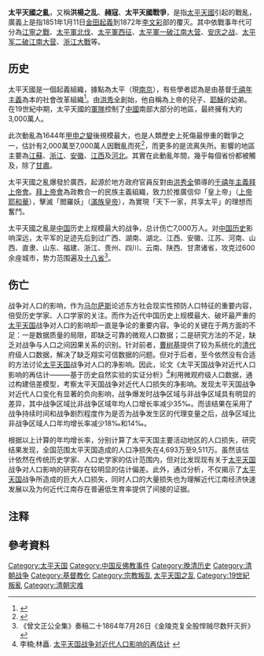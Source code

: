 {{NOT|text=该场战争冲突方之一[[太平天国|太平天国]]}}
{{Infobox military conflict
|conflict=太平天国之乱
|image=Regaining the Provincial City Anqing2.jpg
|caption=1861年[[安庆之战|安庆之战]]
|image_size=300px
|date=1850年12月 –1864年8月
|place=中国
|combatant1={{plainlist}}
* [[大清|大清]]
'''后期：'''<br>
{{flagcountry|Second French Empire}}<br>{{flagcountry|UKGBI}}
{{endplainlist}}
|combatant2=[[太平天国|太平天国]]<br/>''其他：''<br/>[[捻军|捻军]] <br/> [[广东洪兵起义|广东洪兵]] <br> [[小刀会|小刀会]]
|commander1={{plainlist}}
*[[咸丰帝|咸丰帝]]
*[[慈禧太后|慈禧太后]]
*[[曾国藩|曾国藩]]
*[[僧格林沁|僧格林沁]]
*[[官文|官文]]
*[[李鸿章|李鸿章]]
*[[骆秉章|骆秉章]]
*[[吉尔杭阿|吉尔杭阿]]{{KIA}}
*[[左宗棠|左宗棠]]
*[[張國樑_(清朝)|张国梁]]{{KIA}}
*[[桂明|桂明]]{{KIA}}
*[[和春|和春]]{{KIA}}
*[[向荣|向荣]]{{KIA}}
*[[华飞烈|华飞烈]]{{KIA}}
*{{flagicon|Second French Empire}} [[卜罗德|卜罗德]]{{KIA}}
*{{flagicon|UKGBI}} [[查理·乔治·戈登|查理·乔治·戈登]]
{{endplainlist}}
|commander2={{plainlist}}
*[[洪秀全|洪秀全]]{{KIA}}
*[[洪天贵福|洪天贵福]]{{Executed}}
*[[杨秀清|杨秀清]]{{KIA}}
*[[冯云山|冯云山]]{{KIA}}
*[[萧朝贵|萧朝贵]]{{KIA}}
*[[韦昌辉|韦昌辉]]{{KIA}}
*[[洪仁玕|洪仁玕]]{{Executed}}
*[[石达开|石达开]]{{Executed}}
*[[李秀成|李秀成]]{{Executed}}
*[[陈玉成|陈玉成]]{{Executed}}
*[[李世贤|李世贤]]{{KIA}}
*[[秦日纲|秦日纲]]{{Executed}}
* ''其他：''
* [[张乐行|张乐行]]{{KIA}}（捻軍）
* [[苏三娘|苏三娘]]（捻军）
* {{le|邱二嫂|Qiu Ersao}}{{KIA}} （洪兵）
{{endplainlist}}
|strength1=340萬人以上<ref>Heath, pp. 11–16</ref>
|strength2=200萬人<ref name="Heath">Heath, p. 4</ref>
|strength3=1,000萬人（全部战斗者）<ref name="Heath 7">Heath, p. 7</ref>
|casualties1=145,000
|casualties2=243,000
|casualties3='''总死亡人数：''' 2,000萬到7,000万人（估计）<ref>{{Cite news|url = https://www.bbc.com/news/magazine-19977188|title = The Chinese rebel who thought he was Jesus's brother|work = BBC News|date = 2012-10-18|last1 = Gracie|first1 = Carrie|accessdate = 2020-03-19|archive-date = 2020-04-18|archive-url = https://web.archive.org/web/20200418195929/https://www.bbc.com/news/magazine-19977188|dead-url = no}}</ref>{{sfnb|Platt|2012| p = [https://archive.org/details/autumninheavenly00plat p. xxiii]}}
|result=[[清朝|清朝]]胜利
*首都[[天京|天京]]陷落，[[湘军南京屠城|湘军进行屠城]]
*[[太平天国|太平天国]]滅亡
*中央政府权力衰落
*地方实力派军队崛起
*[[拜上帝会|拜上帝会]]被镇压<ref name="China p. 390">[[R._G._Tiedemann|R. G. Tiedemann]], ed., ''Handbook of Christianity in China'', Volume 2, p. 390</ref>
*[[中国基督教|中国基督教]]的形象受到长久损害<ref name="China p. 390"/>
*引发[[同治陕甘回变|陕甘回乱]]和{{le|苗民起义 (1854–1873年)|Miao Rebellion (1854–1873)|苗民起义}}
*[[客家民系|客家人]]和其他支持太平天国的少数民族遭到迫害|territory=|cause=|notes=}}
{{Campaignbox 太平天國之亂}}
'''太平天國之亂'''，又稱'''洪楊之乱'''{{NoteTag|[[錢穆|錢穆]]《[[國史大綱|國史大綱]]》}}、'''赭寇'''{{NoteTag|[[王韜_(思想家)|王韜]]《瀛壖雜誌》}}、'''太平天國戰爭'''，是指[[太平天國|太平天國]]引起的戰亂，廣義上是指1851年1月11日[[金田起義|金田起義]]到1872年[[李文彩|李文彩]]部的覆灭。其中依戰事年代可分為[[江寧之戰|江寧之戰]]、[[太平軍北伐|太平軍北伐]]、[[太平軍西征|太平軍西征]]、[[太平軍一破江南大营|太平軍一破江南大营]]、[[安庆之战|安庆之战]]、[[太平军二破江南大营|太平军二破江南大营]]、[[浙江大戰|浙江大戰]]等。

==历史==
太平天國是一個起義組織，據點為太平（現[[南京市|南京]]），有些學者認為是由基督[[千禧年主義|千禧年主義]]為本的社會改革組織<ref>{{cite book|author=［日本］三石善吉|title=《中國的千年王國》|location=上海|publisher=[[三聯書店|三聯書店]]|year=1997}}</ref>。由[[洪秀全|洪秀全]]創始，他自稱為上帝的兒子、[[耶穌|耶穌]]的幼弟。在19世紀中期，太平天國的[[軍隊|軍隊]]控制了[[中國|中國]]南部大部分的地區，最終擁有大約3,000萬人。

此次動亂為1644年[[甲申之變|甲申之變]]後規模最大，也是人類歷史上死傷最慘重的戰爭之一，估計有2,000萬至7,000萬人因戰亂而死<ref>{{Cite book|title=A History of China's Population|last=Cao|first=Shuji|publisher=|year=|isbn=|location=|pages=455, 509}}</ref>，而更多的是流离失所。影響的地區主要為[[江蘇省|江蘇]]、[[浙江省|浙江]]、[[安徽省|安徽]]、[[江西省|江西]]及[[河北省|河北]]。其實在此動亂年間，幾乎每個省份都被觸及，除了[[甘肅省|甘肅]]。

太平天國之亂爆發於廣西，起源於地方政府官員反對由[[洪秀全|洪秀全]]領導的[[千禧年主義|千禧年主義]][[拜上帝會|拜上帝會]]。[[拜上帝會|拜上帝會]]為政教合一的民族主義組織，致力於推廣信仰「皇上帝」（[[上帝|上帝]][[耶和華|耶和華]]），擊滅「閻羅妖」（[[滿族|滿族]][[皇帝|皇帝]]），為實現「天下一家，共享太平」的理想而奮鬥。

太平天國之亂是[[中国|中国]]历史上规模最大的战争，总计伤亡7,000万人。对[[中国历史|中国历史]]影响深远，太平军的足迹先后到过广西、湖南、湖北、江西、安徽、江苏、河南、山西、直隶、山东、福建、浙江、贵州、四川、云南、陕西、甘肃诸省，攻克过600余座城市，势力范围遍及[[十八省|十八省]]<ref>《曾文正公全集》奏稿二十1864年7月26日《金陵克复全股悍贼尽数歼灭折》</ref>。

== 伤亡 ==
战争对人口的影响，作为[[马尔萨斯|马尔萨斯]]论述东方社会现实性预防人口特征的重要内容，倍受历史学家、人口学家的关注。而作为近代中国历史上规模最大、破坏最严重的[[太平天国|太平天国]]战争对人口的影响却一直是争论的重要内容。争论的关键在于两方面的不足：一是数据质量的局限，即缺乏可靠的微观人口数据；二是研究方法的不足，缺乏对战争与人口之间因果关系的识别。针对前者，[[曹树基|曹树基]]提供了较为系统化的[[清代|清代]]府级人口数据，解决了缺乏翔实可信数据的问题。但对于后者，至今依然没有合适的方法讨论[[太平天国|太平天国]]战争对人口的净影响。因此，论文《太平天国战争对近代人口影响的再估计———基于历史自然实验的实证分析》<ref>李楠;林矗. [http://www.cssn.cn/kxk/201512/W020151209316092939466.pdf 太平天国战争对近代人口影响的再估计] {{Wayback|url=http://www.cssn.cn/kxk/201512/W020151209316092939466.pdf |date=20190131145444 }}</ref>利用微观府级人口数据，通过构建倍差模型，考察太平天国战争对近代人口损失的净影响。发现太平天国战争对近代人口变化有显著的负向影响，战争爆发时战争区域与非战争区域具有明显的差异，其中战争区域比非战争区域年均人口增长率减少35‰。而该结果在采用了战争持续时间和战争剧烈程度作为是否为战争发生区的代理变量之后，战争区域比非战争区域人口年均增长率减少18‰和14‰。

根据以上计算的年均增长率，分别计算了太平天国主要活动地区的人口损失，研究结果发现，全国范围太平天国造成的人口净损失在4,693万至9,511万。虽然该估计依然在传统历史学家、人口史学家的估计范围内，但对比发现现有关于[[太平天国|太平天国]]战争对人口影响的研究存在较明显的估计偏差。此外，通过分析，不仅揭示了[[太平天国|太平天国]]战争所造成的巨大人口损失，同时人口的大量损失也为理解近代江南经济快速发展以及为何近代江南存在普遍低生育率提供了间接的证据。

== 注释 ==
{{NoteFoot}}

== 參考資料 ==
{{Reflist}}

{{清朝历史事件}}
[[Category:太平天国|Category:太平天国]]
[[Category:中国反佛教事件|Category:中国反佛教事件]]
[[Category:晚清历史|Category:晚清历史]]
[[Category:清朝战争|Category:清朝战争]]
[[Category:基督教化|Category:基督教化]]
[[Category:宗教叛乱|Category:宗教叛乱]]
[[Category:太平天国之乱|]]
[[Category:19世紀叛亂|Category:19世紀叛亂]]
[[Category:清朝灾难|Category:清朝灾难]]